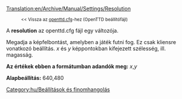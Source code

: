 [[Translation:en/Archive/Manual/Settings/Resolution]]

:<small><< Vissza az [[hu/openttd.cfg|openttd.cfg]]-hez (OpenTTD beállítófájl)</small>


A '''resolution''' az openttd.cfg fájl egy változója.

Megadja a képfelbontást, amelyben a játék futni fog. Ez csak kliensre vonatkozó beállítás. ''x'' és ''y'' képpontokban kifejezett szélesség, ill. magasság.


'''Az értékek ebben a formátumban adandók meg:''' ''x'',''y''

'''Alapbeállítás:''' 640,480

[[Category:hu/Beállítások és finomhangolás]]